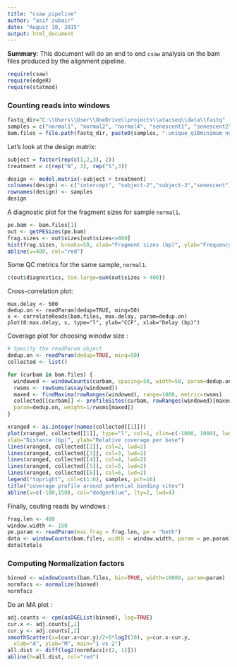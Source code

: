 ```yaml
---
title: "csaw pipeline"
author: "asif zubair"
date: "August 10, 2015"
output: html_document
---
```


**Summary**: This document will do an end to end `csaw` analysis on the bam files produced by the alignment pipeline. 

```r
require(csaw) 
require(edgeR)
require(statmod)
```


### Counting reads into windows ###


```r
fastq_dir="C:\\Users\\User\\OneDrive\\projects\\atacseq\\data\\fastq"
samples = c("normal1", "normal2", "normal4", "senescent1", "senescent2", "senescent4")
bam.files = file.path(fastq_dir, paste0(samples, ".unique_q10minimum_noChrM.hg19.sorted.bam"))
```


Let's look at the design matrix: 


```r
subject = factor(rep(c(1,2,3), 2))
treatment = c(rep("N", 3), rep("S",3))

design <- model.matrix(~subject + treatment) 
colnames(design) <- c("intercept", "subject-2","subject-3","senescent")
rownames(design) <- samples
design
```


A diagnostic plot for the fragment sizes for sample `normal1`.


```r
pe.bam <- bam.files[1]
out <- getPESizes(pe.bam)
frag.sizes <- out$sizes[out$sizes<=800]
hist(frag.sizes, breaks=50, xlab="Fragment sizes (bp)", ylab="Frequency", main="")
abline(v=400, col="red")

```


Some QC metrics for the same sample, `normal1`.


```r
c(out$diagnostics, too.large=sum(out$sizes > 400))
```


Cross-correlation plot:


```r.
max.delay <- 500
dedup.on <- readParam(dedup=TRUE, minq=50)
x <- correlateReads(bam.files, max.delay, param=dedup.on)
plot(0:max.delay, x, type="l", ylab="CCF", xlab="Delay (bp)")
```


Coverage plot for choosing winodw size :


```r
# Specify the readParam object
dedup.on <- readParam(dedup=TRUE, minq=50) 
collected <- list()

for (curbam in bam.files) {
  windowed <- windowCounts(curbam, spacing=50, width=50, param=dedup.on, filter=20)
  rwsms <- rowSums(assay(windowed))
  maxed <- findMaxima(rowRanges(windowed), range=1000, metric=rwsms)
  collected[[curbam]] <- profileSites(curbam, rowRanges(windowed)[maxed],
  param=dedup.on, weight=1/rwsms[maxed])
}

xranged <- as.integer(names(collected[[1]]))
plot(xranged, collected[[1]], type="l", col=1, xlim=c(-1000, 1000), lwd=2,
xlab="Distance (bp)", ylab="Relative coverage per base")
lines(xranged, collected[[2]], col=2, lwd=2)
lines(xranged, collected[[3]], col=3, lwd=2)
lines(xranged, collected[[4]], col=4, lwd=2)
lines(xranged, collected[[5]], col=5, lwd=2)
lines(xranged, collected[[6]], col=6, lwd=2)
legend("topright", col=c(1:6), samples, pch=16)
title("coverage profile around potential binding sites")
abline(v=c(-100,150), col="dodgerblue", lty=2, lwd=4)
```


Finally, couting reads by windows :


```r
frag.len <- 400
window.width <- 150
pe.param <- readParam(max.frag = frag.len, pe = "both")
data <- windowCounts(bam.files, width = window.width, param = pe.param)
data$totals
```


### Computing Normalization factors ###


```r
binned <- windowCounts(bam.files, bin=TRUE, width=10000, param=param)
normfacs <- normalize(binned)
normfacs
```

Do an MA plot : 

```r
adj.counts <- cpm(asDGEList(binned), log=TRUE)
cur.x <- adj.counts[,1]
cur.y <- adj.counts[,2]
smoothScatter(x=(cur.x+cur.y)/2+6*log2(10), y=cur.x-cur.y,
  xlab="A", ylab="M", main="1 vs 2")
all.dist <- diff(log2(normfacs[c(2, 1)]))
abline(h=all.dist, col="red")
```




